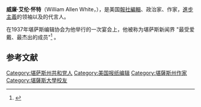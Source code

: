 {{Infobox person
| name = 威廉·艾伦·怀特
| image = WP William Allen White.jpg
| caption = 
| birth_date = {{birth date|1868|02|10}}
| birth_place = 美國[[堪薩斯州|堪薩斯州]]{{link-en|恩波里亚|Emporia, Kansas}}
| death_date = {{death date and age|1944|01|29|1868|02|10}}
| death_place = 美國[[堪薩斯州|堪薩斯州]]{{link-en|恩波里亚|Emporia, Kansas}}
| education = {{link-en|恩波里亚學院|College of Emporia}}和[[堪萨斯大学|堪萨斯大学]]
| job = 報社編輯、作家
}}
'''威廉·艾伦·怀特'''（William Allen White，{{bd|1868年|2月10日|1944年|1月29日}}），是美国[[總編輯|報社編輯]]、政治家、作家，[[進步主義|進步主義]]的领袖以及{{link-en|Middle America}}的代言人。

在1937年堪萨斯编辑协会为他举行的一次宴会上，他被称为堪萨斯新闻界 "最受爱戴、最杰出的成员"<ref name="Kendall">{{Cite book|last=Kendall|first=M. Sue.|title=Rethinking Regionalism: John Steuart Curry and the Kansas Mural Controversy|location=Washington, D.C.|publisher=[[史密森尼学会|史密森尼学会]]|isbn=0874745683|year=1986}}</ref> {{Rp|39}}。

==参考文献==
{{reflist}}

[[Category:堪萨斯州共和党人|Category:堪萨斯州共和党人]]
[[Category:美国报纸编辑|Category:美国报纸编辑]]
[[Category:堪薩斯州作家|Category:堪薩斯州作家]]
[[Category:堪薩斯大學校友|Category:堪薩斯大學校友]]